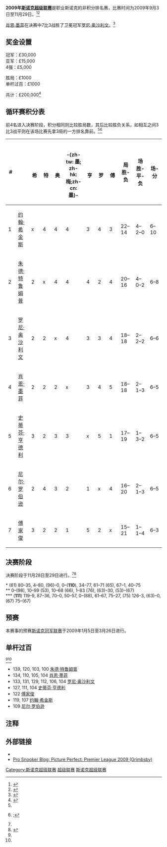{{noteTA
|G1=Snooker
}}
{{桌球大赛
|tournament_name={{Nowrap|[[斯诺克超级联赛|PartyCasino.com 斯诺克超级联赛]]}}
|dates=2009年9月3日-<br/>11月29日
|country={{UK}}
|organisation=[[Matchroom_Sport|Matchroom Sport]]
|format=非积分排名赛
|Total prize fund=£200,000
|winners_share=£30,000
|highest_break=139
|winner={{flagicon|ENG}} [[肖恩·墨菲|肖恩·墨菲]]
|runner_up={{flagicon|ENG}} [[罗尼·奥沙利文|罗尼·奥沙利文]]
|score=7–3
|previous=[[2008年斯诺克超级联赛|2008]]
|next=[[2010年斯诺克超级联赛|2010]]}}
'''2009年[[斯诺克超级联赛|斯诺克超级联赛]]'''是职业斯诺克的非积分排名赛，比赛时间为2009年9月3日至11月29日。<ref>{{cite web |title=Global Snooker: Premier League Fixtures Announced |url=http://www.global-snooker.com/professional-tournaments-2009-premier-league-main.asp |work= |archiveurl=https://www.webcitation.org/5ixoCJN0z?url=http://www.global-snooker.com/professional-tournaments-2009-premier-league-main.asp |archivedate=2009-08-12 |deadurl=yes |accessdate=2009-06-18 }}</ref><ref>{{cite web |title=Matchroom Sport: Matches announced for the Premier League Snooker |url=http://www.matchroomsport.com/articleDetail.asp?intArticleId=990 |work= |archiveurl=https://www.webcitation.org/5ixoCjNdQ?url=http://www.matchroomsport.com/articleDetail.asp?intArticleId=990 |archivedate=2009-08-12 |deadurl=yes |accessdate=2009-06-18 }}</ref>

[[肖恩·墨菲|肖恩·墨菲]]在决赛中7比3战胜了卫冕冠军[[罗尼·奥沙利文|罗尼·奥沙利文]]。<ref>{{cite web|url=http://www.skysports.com/story/0,19528,12243_5733174,00.html|title=Murphy ends Ronnie's reign|date=2009-11-30|work=Sky Sports|accessdate=2009-11-30|archive-date=2016-03-04|archive-url=https://web.archive.org/web/20160304210719/http://www.skysports.com/story/0,19528,12243_5733174,00.html|dead-url=no}}</ref>

== 奖金设置==

冠军：£30,000<br />
亚军：£15,000<br />
4强：£5,000

胜局：£1000<br />
单杆过百：£1000

共计：£200,000<ref name="information">{{cite web |title=Global Snooker: League Table, 单杆过百, Prize Fund |url=http://www.global-snooker.com/professional-tournaments-09-10-premier-league-table.asp |work= |archiveurl=https://www.webcitation.org/5nE0wi7Xr?url=http://www.global-snooker.com/professional-tournaments-09-10-premier-league-table.asp |archivedate=2010-02-01 |deadurl=yes |accessdate=2009-09-24 }}</ref>

==循环赛积分表==

前4名进入决赛阶段，积分相同则比较胜局数，其后比较胜负关系，如相互之间3比3战平则在该场比赛先拿3局的一方排名靠前。<ref name="information"/><ref name="MSR">{{cite web|title=2009 PartyCasino.com Premier League Snooker|url=http://premierleaguesnooker.matchroomcms.com/results/2009_partycasinocom_premier_league_snooker.htm|work=premierleaguesnooker.matchroomcms.com|publisher=Matchroom Sport|accessdate=5 January 2011|archiveurl=https://web.archive.org/web/20100328061642/http://premierleaguesnooker.matchroomcms.com/results/2009_partycasinocom_premier_league_snooker.htm|archivedate=2010-03-28|dead-url=yes}};</ref>

{| class="wikitable" style="text-align:center"
|-
! width=60 | #
! class="unsortable" width=110| 
! width=60| {{flagicon|SCO}}<br /> 希 !! width=60 | {{flagicon|ENG}}<br /> 特 !! width=60 | {{flagicon|ENG}}<br /> 奥 !! width=60 | {{flagicon|ENG}}<br /> -{zh-tw: 墨; zh-hk: 梅;zh-cn: 墨}- !! width=60 | {{flagicon|SCO}}<br /> 亨 !! width=60 | {{flagicon|AUS}}<br /> 罗 !! width=60 | {{flagicon|HKG}}<br /> 傅 !! width=60 | 局<br />胜-负 !! width=60 | 场<br />胜-平-负 !! width=60  | 场-分
|-style="background:#aaffaa;"
! 1 
| align="left" | [[约翰·希金斯|约翰·希金斯]]
| x || 4 || 4 || 4 || 3 || 4 || 3 
| 22–14 || 4–2–0 || 6–10 
|-style="background:#aaffaa;"
! 2 
| align="left" | [[朱德·特鲁姆普|朱德·特鲁姆普]]
| 2 || x || 4 || 4 || 4 || 2 || 4 
| 20–16 || 4–0–2 || 6–8 
|-style="background:#aaffaa;"
! 3 
| align="left" | [[罗尼·奥沙利文|罗尼·奥沙利文]]
| 2 || 2 || x || 4 || 3 || 3 || 4 
| 18–18 || 2–2–2 || 6–6 
|-style="background:#aaffaa;"
! 4 
| align="left" | [[肖恩·墨菲|肖恩·墨菲]]
| 2 || 2 || 2 || x || 3 || 4 || 5 
| 18–18 || 2–1–3 || 6–5 
|-
! 5 
| align="left" | [[史蒂芬·亨德利|史蒂芬·亨德利]]
| 3 || 2 || 3 || 3 || x || 5 || 1 
| 17–19 || 1–3–2 || 6–5 
|-
! 6 
| align="left" | [[尼尔·罗伯逊|尼尔·罗伯逊]]
| 2 || 4 || 3 || 2 || 1 || x || 4 
| 16–20 || 2–1–3 || 6–5
|-
! 7 
| align="left" | [[傅家俊|傅家俊]]
| 3 || 2 || 2 || 1 || 5 || 2 || x 
| 15–21 || 1–1–4 || 6–3 
|}

==决赛阶段==

决赛阶段于11月28日至29日进行。<ref name="MSR"/><ref>{{cite web|title=Finals Results|url=http://www.global–snooker.com/professional–tournaments–09–10–premier–league–play–off–finals.asp|publisher=Global Snooker|accessdate=2009-11-19}}{{dead link|date=十一月 2017 |bot=InternetArchiveBot }}</ref>

{{4TeamBracket  
| RD1=半决赛<br/>9局5胜
| RD2=决赛<br/>13局7胜
| RD1-seed1= {{flagicon|SCO}} 
| RD1-team1= [[约翰·希金斯|约翰·希金斯]]
| RD1-score1= 3
| RD1-seed2= {{flagicon|ENG}} 
| RD1-team2= '''[[肖恩·墨菲|肖恩·墨菲]]'''<nowiki>*</nowiki>
| RD1-score2= '''5'''
| RD1-seed3= {{flagicon|ENG}} 
| RD1-team3= [[朱德·特鲁姆普|朱德·特鲁姆普]]
| RD1-score3= 1
| RD1-seed4= {{flagicon|ENG}} 
| RD1-team4= '''[[罗尼·奥沙利文|罗尼·奥沙利文]]'''<nowiki>**</nowiki>
| RD1-score4= '''5'''
| RD2-seed1= {{flagicon|ENG}}
| RD2-team1= '''[[肖恩·墨菲|肖恩·墨菲]]'''<nowiki>***</nowiki>
| RD2-score1= '''7'''
| RD2-seed2= {{flagicon|ENG}}
| RD2-team2= [[罗尼·奥沙利文|罗尼·奥沙利文]]
| RD2-score2= 3
}}

<nowiki>*</nowiki> (61) 80–35, 4–80, (96)–0, 0–('''110'''), 34–77, 61–71 (65), 67–1, 40–75<br />
<nowiki>**</nowiki> 0–(98), 10–99 (53), 10–68 (66), 1–83 (76), (63)–30, (53)–(67)<br />
<nowiki>***</nowiki> ('''111''') 119–9, 87–36, 70–0, 50–57, 0–(88), 61–67, 75–27, (75) 126–3, (63)–0, (67) 75–(67)

==预赛==

{{Main|2009年斯诺克冠军联赛}}

本赛事的预赛[[斯诺克冠军联赛|斯诺克冠军联赛]]于2009年1月5日至3月26日进行。

== 单杆过百 ==
<ref name="information"/><ref name="MSR"/>
*139, 120, 103, 100 [[朱德·特鲁姆普|朱德·特鲁姆普]]
*134, 110, 105, 104 [[肖恩·墨菲|肖恩·墨菲]]
*133, 131, 129, 112, 106, 104 [[罗尼·奥沙利文|罗尼·奥沙利文]]
*127, 111, 104 [[史蒂芬·亨德利|史蒂芬·亨德利]]
*122 [[傅家俊|傅家俊]]
*119, 107 [[约翰·希金斯|约翰·希金斯]]
*109 [[尼尔·罗伯逊|尼尔·罗伯逊]]

== 注释 ==
{{Reflist|2}}

==外部链接==
* {{official|http://premierleaguesnooker.matchroomcms.com/home.htm}}
* [http://prosnookerblog.com/2009/10/24/picture-perfect-premier-league-2009/ Pro Snooker Blog: Picture Perfect: Premier League 2009 (Grimbsby)]{{Wayback|url=http://prosnookerblog.com/2009/10/24/picture-perfect-premier-league-2009/ |date=20200804173100 }}

{{Snooker_season_2009/2010}}
{{Premier Snooker League}}

[[Category:斯诺克超级联赛|Category:斯诺克超级联赛]]
[[Category:2009年斯诺克|超级联赛]]
[[Category:2009年英国|斯诺克超级联赛]]